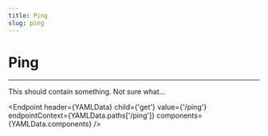 ```yaml
---
title: Ping
slug: ping
---
```



# Ping

<hr />

This should contain something. Not sure what...

<Endpoint
    header={YAMLData}
    child={'get'}
    value={'/ping'}
    endpointContext={YAMLData.paths['/ping']}
    components={YAMLData.components}
/>
